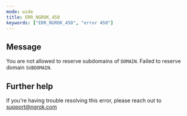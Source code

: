 ```yaml
---
mode: wide
title: ERR_NGROK_450
keywords: ["ERR_NGROK_450", "error 450"]
---
```


## Message

You are not allowed to reserve subdomains of `DOMAIN`. Failed to reserve domain `SUBDOMAIN`.

## Further help

If you're having trouble resolving this error, please reach out to [support@ngrok.com](mailto:support@ngrok.com?subject=Help%20with%20ERR_NGROK_450)

